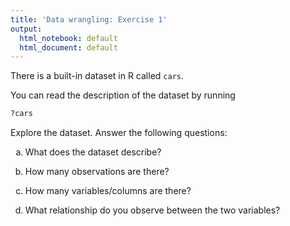 ```yaml
---
title: 'Data wrangling: Exercise 1'
output:
  html_notebook: default
  html_document: default
---
```


There is a built-in dataset in R called `cars`. 

You can read the description of the dataset by running 

```r
?cars
```

Explore the dataset. Answer the following questions:

a. What does the dataset describe?

b. How many observations are there?

c. How many variables/columns are there?

d. What relationship do you observe between the two variables?
